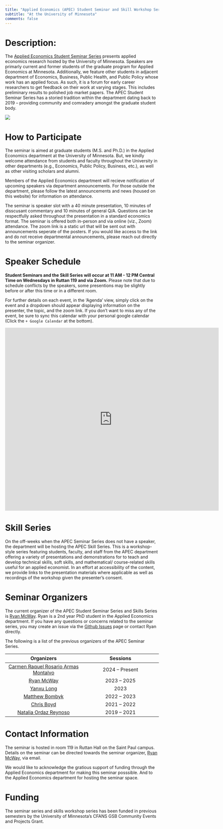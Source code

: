 ```yaml
---
title: "Applied Economics (APEC) Student Seminar and Skill Workshop Series"
subtitle: "At the University of Minnesota"
comments: false
---
```


# Description:

The [Applied Economics Student Seminar Series](https://apecseminar.github.io/) presents applied economics research hosted by the University of Minnesota. 
Speakers are primarly current and former students of the graduate program for Applied Economics at Minnesota. 
Additionally, we feature other students in adjacent department of Economics, Business, Public Health, and Public Policy whose work has an applied focus.
As such, it is a forum for early career researchers to get feedback on their work at varying stages. 
This includes preliminary results to polished job market papers. 
The APEC Student Seminar Series has a storied tradition within the department dating back to 2019 -- providing community and comradery amongst the graduate student body. 

![](/images/seminar_action_2023.jpg)

# How to Participate 

The seminar is aimed at graduate students (M.S. and Ph.D.) in the Applied Economics department at the University of Minnesota.
But, we kindly welcome attendance from students and faculty throughout the University in other departments (e.g., Economics, Public Policy, Business, etc.), as well as other visiting scholars and alumni. 

Members of the Applied Economics department will recieve notification of upcoming speakers via department announcements. 
For those outside the department, please follow the latest announcements and news (housed on this website) for information on attendance. 

The seminar is speaker slot with a 40 minute presentation, 10 minutes of disscusant commentary and 10 minutes of general Q/A. Questions can be respectfully asked throughout the presentation in a standard economics format. The seminar is offered both in-person and via online (viz., Zoom) attendance. 
<!-- Snack and goodies will be provided to in-person attendees in room 119 in Ruttan hall.  -->
The zoom link is a static url that will be sent out with announcements seperate of the posters. If you would like access to the link and do not receive departmental announcements, please reach out directly to the seminar organizer.

# Speaker Schedule 

**Student Seminars and the Skill Series will occur at 11 AM - 12 PM Central Time on Wednesdays in Ruttan 119 and via Zoom.** Please note that due to schedule conflicts by the speakers, some presentions may be slightly before or after this time or in a different room. 

For further details on each event, in the  'Agenda' view, simply click on the event and a dropdown should appear displaying information on the presenter, the topic, and the zoom link. If you don't want to miss any of the event, be sure to sync this calendar with your personal google calendar (Click the `+ Google Calendar` at the bottom).

<iframe src="https://calendar.google.com/calendar/embed?height=600&wkst=1&bgcolor=%23E67C73&ctz=America%2FChicago&showTabs=1&showPrint=0&showNav=1&mode=AGENDA&src=Y2U5MjMwYmQwZWNkZWI0YjBlODg2MzcyYjAwN2YxNDk3NDU4ZGQwZjEwNDY5YWMxOWU3ZDVhZmJkYjMwNDUyZEBncm91cC5jYWxlbmRhci5nb29nbGUuY29t&color=%23616161" style="border-width:0" width="700" height="600" frameborder="0" scrolling="no"></iframe>


# Skill Series

On the off-weeks when the APEC Seminar Series does not have a speaker, the department will be hosting the APEC Skill Series. 
This is a workshop-style series featuring students, faculty, and staff from the APEC department  offering a variety of presentations and demonstrations for to teach and develop technical skills, soft skills, and mathematical/ course-related skills useful for an applied economist. 
In an effort at accessibility of the content, we provide links to the presentation materials where applicable as well as recordings of the workshop given the presenter's consent.


# Seminar Organizers

The current organizer of the APEC Student Seminar Series and Skills Series is [Ryan McWay](https://mcwayrm.github.io/). 
Ryan is a 2nd year PhD student in the Applied Economics department. 
If you have any questions or concerns related to the seminar series, you may create an issue via the [Github Issues](https://github.com/apecseminar/apecseminar.github.io/issues) page or contact Ryan directly. 

The following is a list of the previous organizers of the APEC Seminar Series. 

| **Organizers**      | **Sessions** | 
|   :----:   |     :----:   | 
| [Carmen Raquel Rosario Armas Montalvo](https://www.linkedin.com/in/carmen-armas-montalvo/en)     | 2024 -- Present       | 
| [Ryan McWay](https://mcwayrm.github.io/)     | 2023 -- 2025       | 
| [Yanxu Long](https://yanxulong.github.io/)     | 2023       |  
| [Matthew Bombyk](https://www.linkedin.com/in/matthew-bombyk-33b09642)     | 2022 -- 2023       |  
| [Chris Boyd](https://www.chrismboyd.com/)   | 2021 -- 2022    | 
| [Natalia Ordaz Reynoso](https://www.nataliaordazreynoso.com/home)   | 2019 -- 2021    | 


# Contact Information

The seminar is hosted in room 119 in Ruttan Hall on the Saint Paul campus. 
Details on the seminar can be directed towards the seminar organizer, [Ryan McWay](https://mcwayrm.github.io/), via email. 


We would like to acknowledge the gratious support of funding through the Applied Economics department for making this seminar posssible. 
And to the Applied Economics department for hosting the seminar space.


# Funding

The seminar series and skills workshop series has been funded in previous semesters by the University of Minnesota's CFANS GSB Community Events and Projects Grant. 


